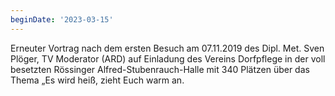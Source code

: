 ```yaml
---
beginDate: '2023-03-15'
---
```


Erneuter Vortrag nach dem ersten Besuch am 07.11.2019 des Dipl. Met. Sven
Plöger, TV Moderator (ARD) auf Einladung des Vereins Dorfpflege in der voll
besetzten Rössinger Alfred-Stubenrauch-Halle mit 340 Plätzen über das Thema „Es
wird heiß, zieht Euch warm an.

